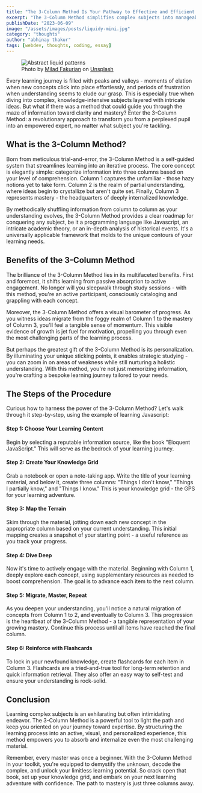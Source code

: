 ```yaml
---
title: "The 3-Column Method Is Your Pathway to Effective and Efficient Learning"
excerpt: "The 3-Column Method simplifies complex subjects into manageable chunks, fostering active learning and mastery through a personalized, visual approach."
publishDate: "2023-06-09"
image: "/assets/images/posts/liquidy-mini.jpg"
category: "thoughts"
author: "abhinay thakur"
tags: [webdev, thoughts, coding, essay]
---
```


<figure class="text-center text-xs -mx-32">
  <img src="/assets/images/posts/liquidy.jpg" alt="Abstract liquid patterns" />
  <figcaption>
  Photo by <a target="_blank" href="https://unsplash.com/@fakurian?utm_content=creditCopyText&utm_medium=referral&utm_source=unsplash">Milad Fakurian</a> on <a target="_blank" href="https://unsplash.com/photos/a-blurry-image-of-a-pink-and-blue-object-tUF--C9oOuE?utm_content=creditCopyText&utm_medium=referral&utm_source=unsplash">Unsplash</a>
  </figcaption>
</figure>

<p class="first-letter:text-5xl first-letter:font-medium">
Every learning journey is filled with peaks and valleys - moments of elation when new concepts click into place effortlessly, and periods of frustration when understanding seems to elude our grasp. This is especially true when diving into complex, knowledge-intensive subjects layered with intricate ideas. But what if there was a method that could guide you through the maze of information toward clarity and mastery? Enter the 3-Column Method: a revolutionary approach to transform you from a perplexed pupil into an empowered expert, no matter what subject you're tackling.
</p>

## What is the 3-Column Method?
Born from meticulous trial-and-error, the 3-Column Method is a self-guided system that streamlines learning into an iterative process. The core concept is elegantly simple: categorize information into three columns based on your level of comprehension. Column 1 captures the unfamiliar - those hazy notions yet to take form. Column 2 is the realm of partial understanding, where ideas begin to crystallize but aren't quite set. Finally, Column 3 represents mastery - the headquarters of deeply internalized knowledge. 

By methodically shuffling information from column to column as your understanding evolves, the 3-Column Method provides a clear roadmap for conquering any subject, be it a programming language like Javascript, an intricate academic theory, or an in-depth analysis of historical events. It's a universally applicable framework that molds to the unique contours of your learning needs.

## Benefits of the 3-Column Method
The brilliance of the 3-Column Method lies in its multifaceted benefits. First and foremost, it shifts learning from passive absorption to active engagement. No longer will you sleepwalk through study sessions - with this method, you're an active participant, consciously cataloging and grappling with each concept.

Moreover, the 3-Column Method offers a visual barometer of progress. As you witness ideas migrate from the foggy realm of Column 1 to the mastery of Column 3, you'll feel a tangible sense of momentum. This visible evidence of growth is jet fuel for motivation, propelling you through even the most challenging parts of the learning process.  

But perhaps the greatest gift of the 3-Column Method is its personalization. By illuminating your unique sticking points, it enables strategic studying - you can zoom in on areas of weakness while still nurturing a holistic understanding. With this method, you're not just memorizing information, you're crafting a bespoke learning journey tailored to your needs.

## The Steps of the Procedure
Curious how to harness the power of the 3-Column Method? Let's walk through it step-by-step, using the example of learning Javascript:

#### Step 1: Choose Your Learning Content
Begin by selecting a reputable information source, like the book "Eloquent JavaScript." This will serve as the bedrock of your learning journey.

#### Step 2: Create Your Knowledge Grid
Grab a notebook or open a note-taking app. Write the title of your learning material, and below it, create three columns: "Things I don't know," "Things I partially know," and "Things I know." This is your knowledge grid - the GPS for your learning adventure.

#### Step 3: Map the Terrain
Skim through the material, jotting down each new concept in the appropriate column based on your current understanding. This initial mapping creates a snapshot of your starting point - a useful reference as you track your progress.

#### Step 4: Dive Deep
Now it's time to actively engage with the material. Beginning with Column 1, deeply explore each concept, using supplementary resources as needed to boost comprehension. The goal is to advance each item to the next column.

#### Step 5: Migrate, Master, Repeat
As you deepen your understanding, you'll notice a natural migration of concepts from Column 1 to 2, and eventually to Column 3. This progression is the heartbeat of the 3-Column Method - a tangible representation of your growing mastery. Continue this process until all items have reached the final column.

#### Step 6: Reinforce with Flashcards  
To lock in your newfound knowledge, create flashcards for each item in Column 3. Flashcards are a tried-and-true tool for long-term retention and quick information retrieval. They also offer an easy way to self-test and ensure your understanding is rock-solid.

## Conclusion
Learning complex subjects is an exhilarating but often intimidating endeavor. The 3-Column Method is a powerful tool to light the path and keep you oriented on your journey toward expertise. By structuring the learning process into an active, visual, and personalized experience, this method empowers you to absorb and internalize even the most challenging material. 

Remember, every master was once a beginner. With the 3-Column Method in your toolkit, you're equipped to demystify the unknown, decode the complex, and unlock your limitless learning potential. So crack open that book, set up your knowledge grid, and embark on your next learning adventure with confidence. The path to mastery is just three columns away.